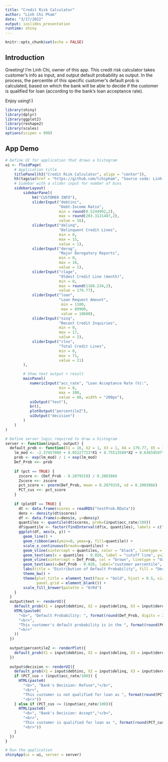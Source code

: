 ```yaml
---
title: "Credit Risk Calculator"
author: "Linh Chi Pham"
date: "3/17/2022"
output: ioslides_presentation
runtime: shiny
---
```


```r
knitr::opts_chunk$set(echo = FALSE)
```

## Introduction

Greeting! I'm Linh Chi, owner of this app. This credit risk calculator takes customer's info as input, and output default probability as output. In the process, the percentile of this specific customer's default prob is calculated, based on which the bank will be able to decide if the customer is qualified for loan (according to the bank's loan acceptance rate).

Enjoy using!:)

```r
library(shiny)
library(dplyr)
library(ggplot2)
library(reshape2)
library(scales)
options(scipen = 999)
```

## App Demo
```r
# Define UI for application that draws a histogram
ui <- fluidPage(
    # Application title
    titlePanel(h3("Credit Risk Calculator", align = "center")),
    h5(tags$a(href = "https://github.com/lchipham", "Source code: Linh-Chi Pham"), align = "center"),
    # Sidebar with a slider input for number of bins 
    sidebarLayout(
        sidebarPanel(
            h4("CUSTOMER INFO"),
            sliderInput("debtinc",
                        "Debt-Income Ratio",
                        min = round(0.5244992,2),
                        max = round(203.3121487,2),
                        value = 16),
            sliderInput("delinq",
                        "Delinquent Credit Lines",
                        min = 0,
                        max = 15,
                        value = 1),
            sliderInput("derog",
                        "Major Derogatory Reports",
                        min = 0,
                        max = 10,
                        value = 1),
            sliderInput("clage",
                        "Oldest Credit Line (month)",
                        min = 0,
                        max = round(1168.234,2),
                        value = 179.77),
            sliderInput("loan", 
                        "Loan Request Amount",  
                         min = 1100,
                         max = 89900,
                         value = 18608),
            sliderInput("ninq",
                        "Recent Credit Inquiries",
                        min = 0,
                        max = 17,
                        value = 2),
            sliderInput("clno",
                        "Total Credit Lines",
                        min = 0,
                        max = 71,
                        value = 21)
        ),

        # Show text output + result
        mainPanel(
           numericInput("acc_rate", "Loan Acceptance Rate (%):",  
                        min = 0,
                        max = 100,
                        value = 80, width = "200px"),
           uiOutput("text"),
           br(),
           plotOutput("percentileZ"),
           uiOutput("decision")
        )
    )
)

# Define server logic required to draw a histogram
server <- function(input, output) {
  default_prob <- function(X1 = 16, X2 = 1, X3 = 1, X4 = 179.77, X5 = 18608, X6 = 2, X7 = 21, pct = TRUE, plotDT = TRUE) {
    lm_mod <- -2.37457089 + 0.05227723*X1 + 0.75513589*X2 + 0.63659597*X3 - 0.00509945*X4 - 0.00001965*X5 + 0.16747460*X6 - 0.01794787*X7
    prob <- exp(lm_mod) / 1 + exp(lm_mod)
    Def_Prob <<- prob
    
    if (pct == TRUE) {
      zscore <- (Def_Prob - 0.2079319) / 0.2003866
      Zscore <<- zscore
      pct_score <- pnorm(Def_Prob, mean = 0.2079319, sd = 0.2003866)
      PCT_cus <<- pct_score
    }
    
    if (plotDT == TRUE) {
      dt <- data.frame(scores = readRDS("testProb.RData"))
      dens <- density(dt$scores)
      df <- data.frame(x=dens$x, y=dens$y)
      quantiles <- quantile(dt$scores, prob=(input$acc_rate/100))
      df$quantile <- factor(findInterval(df$x, quantiles), labels = c("Accept", "Refuse"))
      ggplot(df, aes(x, y)) + 
        geom_line() + 
        geom_ribbon(aes(ymin=0, ymax=y, fill=quantile)) + 
        scale_x_continuous(breaks=quantiles) +
        geom_vline(xintercept = quantiles, color = "black", linetype = "dashed", size=0.69) +
        geom_text(aes(x = quantiles - 0.026, label = "cutoff line", y=2.5), colour="black", angle=90, family = "serif") +
        geom_vline(xintercept = Def_Prob, col = "brown", linetype = "dashed", size=0.69) +
        geom_text(aes(x=Def_Prob - 0.026, label="customer percentile", y=2.5), colour="brown", angle=90, family = "serif") +
        labs(title = "Distribution of Default Probability", fill = "Decision", x = "Percentile", y = "") +
        theme_bw() +
        theme(plot.title = element_text(face = "bold", hjust = 0.5, size = 14), text = element_text(family = "serif"),
              panel.grid = element_blank()) +
        scale_fill_brewer(palette = "OrRd")
    }
  }
  output$text <- renderUI({
    default_prob(X1 = input$debtinc, X2 = input$delinq, X3 = input$derog, X4 = input$clage, X5 = input$loan, X6 = input$ninq, X7 = input$clno, pct = TRUE, plotDT = FALSE)
    HTML(paste0(
      "<b>", "Default Probability: ", format(round(Def_Prob, digits = 2)), "</b>",
      "<br>",
      "This customer's default probability is in the ", format(round(PCT_cus*100, digits = 2)), "th percentile.",
      "<br>"
    ))
  })
  
  output$percentileZ <- renderPlot({
    default_prob(X1 = input$debtinc, X2 = input$delinq, X3 = input$derog, X4 = input$clage, X5 = input$loan, X6 = input$ninq, X7 = input$clno, pct = TRUE, plotDT = TRUE)
  })
  
  output$decision <- renderUI({
    default_prob(X1 = input$debtinc, X2 = input$delinq, X3 = input$derog, X4 = input$clage, X5 = input$loan, X6 = input$ninq, X7 = input$clno, pct = TRUE, plotDT = FALSE)
    if (PCT_cus > (input$acc_rate/100)) {
      HTML(paste0(
        "<b>", "Bank's Decision: Refuse","</b>",
        "<br>",
        "This customer is not qualified for loan as ", format(round(PCT_cus*100, digits = 2)),"% > ", input$acc_rate, "% acceptance rate.",
        "<br>"))
    } else if (PCT_cus <= (input$acc_rate/100)){
      HTML(paste0(
        "<b>", "Bank's Decision: Accept","</b>",
        "<br>",
        "This customer is qualified for loan as ", format(round(PCT_cus*100, digits = 2)),"% <= ", input$acc_rate, "% acceptance rate.",
        "<br>"))
    }
  })
}

# Run the application 
shinyApp(ui = ui, server = server)

```

